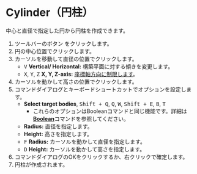 
# Cylinder（円柱）

<Reference shortcut='Shift + C' command='Cylinder' button='ツールバー' />

中心と直径で指定した円から円柱を作成できます。

1. ツールバーのボタン <ButtonIcon type="button-cylinder" /> をクリックします。
2. 円の中心位置でクリックします。
3. カーソルを移動して直径の位置でクリックします。
   - <kbd>V</kbd> **Vertical/ Horizontal:** 構築平面に対する傾きを変更します。
   - <kbd>X</kbd>, <kbd>Y</kbd>, <kbd>Z</kbd> **X, Y, Z-axis:** [座標軸方向に制限します](./sketching-tips#limit-to-the-coordinate-axis-direction)。
4. カーソルを動かして高さの位置でクリックします。
5. コマンドダイアログとキーボードショートカットでオプションを設定します。
   - **Select target bodies**, <kbd>Shift + Q</kbd>, <kbd>Q</kbd>, <kbd>W</kbd>, <kbd>Shift + E</kbd>, <kbd>B</kbd>, <kbd>T</kbd>
      - これらのオプションはBooleanコマンドと同じ機能です。詳細は[**Boolean**](../solid/boolean)コマンドを参照してください。
   - **Radius:** 直径を指定します。
   - **Height:** 高さを指定します。
   - <kbd>F</kbd> **Radius:** カーソルを動かして直径を指定します。
   - <kbd>D</kbd> **Height:** カーソルを動かして高さを指定します。
5. コマンドダイアログのOKをクリックするか、右クリックで確定します。
6. 円柱が作成されます。





